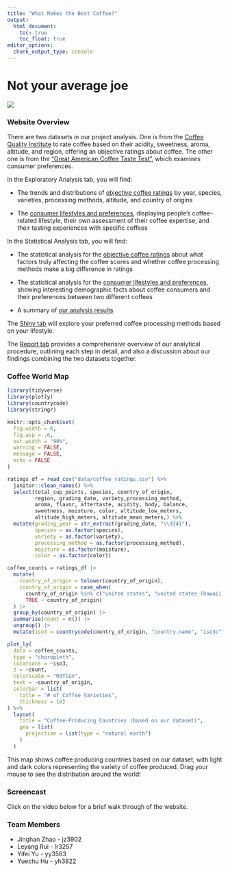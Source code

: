 ```yaml
---
title: "What Makes the Best Coffee?"
output: 
  html_document:
    toc: true
    toc_float: true
editor_options: 
  chunk_output_type: console
---
```


# Not your average joe

![](images/home_picture.png)

### Website Overview

There are two datasets in our project analysis. One is from the [Coffee Quality Institute](https://database.coffeeinstitute.org/) to rate coffee based on their acidity, sweetness, aroma, altitude, and region, offering an objective ratings about coffee. The other one is from the ["Great American Coffee Taste Test"](https://www.youtube.com/watch?v=bMOOQfeloH0), which examines consumer preferences. 

In the Exploratory Analysis tab, you will find:

 * The trends and distributions of [objective coffee ratings](data_exploration_ratings.html) by year, species, varieties, processing methods, altitude, and country of origins
 
 * The [consumer lifestyles and preferences](data_exploration_survey.html), displaying people’s coffee-related lifestyle, their own assessment of their coffee expertise, and their tasting experiences with specific coffees
 
In the Statistical Analysis tab, you will find:

 * The statistical analysis for the [objective coffee ratings](analysis_ratings.html) about what factors truly affecting the coffee scores and whether coffee processing methods make a big difference in ratings
 
 * The statistical analysis for the [consumer lifestyles and preferences](analysis_survey.html), showing interesting demographic facts about coffee consumers and their preferences between two different coffees
 
 * A summary of [our analysis results](general_analysis.html)
 

The [Shiny tab](https://lampfish226.shinyapps.io/coffee_predict/) will explore your preferred coffee processing methods based on your lifestyle.

The [Report tab](report.html) provides a comprehensive overview of our analytical procedure, outlining each step in detail, and also a discussion about our findings combining the two datasets together.

### Coffee World Map

```r
library(tidyverse)
library(plotly)
library(countrycode)
library(stringr)

knitr::opts_chunk$set(
  fig.width = 6,
  fig.asp = .6,
  out.width = "90%",
  warning = FALSE,
  message = FALSE,
  echo = FALSE
)
```

```r
ratings_df = read_csv("data/coffee_ratings.csv") %>%
  janitor::clean_names() %>%
  select(total_cup_points, species, country_of_origin, 
         region, grading_date, variety,processing_method, 
         aroma, flavor, aftertaste, acidity, body, balance,
         sweetness, moisture, color, altitude_low_meters, 
         altitude_high_meters, altitude_mean_meters,) %>%
  mutate(grading_year = str_extract(grading_date, "\\d{4}"),
         species = as.factor(species),
         variety = as.factor(variety),
         processing_method = as.factor(processing_method),
         moisture = as.factor(moisture),
         color = as.factor(color))
```

```r
coffee_counts = ratings_df |>
  mutate(
    country_of_origin = tolower(country_of_origin),
    country_of_origin = case_when(
      country_of_origin %in% c("united states", "united states (hawaii)", "united states (puerto rico)") ~ "united states",
      TRUE ~ country_of_origin)
  ) |>
  group_by(country_of_origin) |>
  summarise(count = n()) |>
  ungroup() |>
  mutate(iso3 = countrycode(country_of_origin, "country.name", "iso3c"))

plot_ly(
  data = coffee_counts,
  type = "choropleth",
  locations = ~iso3, 
  z = ~count, 
  colorscale = "RdYlGn",  
  text = ~country_of_origin, 
  colorbar = list(
    title = "# of Coffee Varieties",
    thickness = 10)
) %>%
  layout(
    title = "Coffee-Producing Countries (based on our dataset)",
    geo = list(
      projection = list(type = "natural earth")
    )
  )
```

This map shows coffee producing countries based on our dataset, with light and dark colors representing the variety of coffee produced. Drag your mouse to see the distribution around the world!

### Screencast

Click on the video below for a brief walk through of the website.

### Team Members

* Jinghan Zhao - jz3902
* Leyang Rui - lr3257
* Yifei Yu - yy3563
* Yuechu Hu - yh3822

